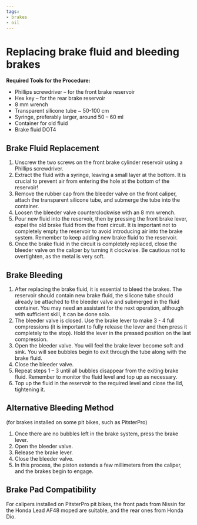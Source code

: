 ```yaml
---
tags:
- brakes
- oil
---
```


# Replacing brake fluid and bleeding brakes

<YouTubeEmbed videoId="wFb7cpRilZo" />

**Required Tools for the Procedure:**

- Phillips screwdriver – for the front brake reservoir
- Hex key – for the rear brake reservoir
- 8 mm wrench
- Transparent silicone tube ~ 50-100 cm
- Syringe, preferably larger, around 50 – 60 ml
- Container for old fluid
- Brake fluid DOT4

## Brake Fluid Replacement

1. Unscrew the two screws on the front brake cylinder reservoir using a Phillips screwdriver.
2. Extract the fluid with a syringe, leaving a small layer at the bottom. It is crucial to prevent air from entering the hole at the bottom of the reservoir!
3. Remove the rubber cap from the bleeder valve on the front caliper, attach the transparent silicone tube, and submerge the tube into the container.
4. Loosen the bleeder valve counterclockwise with an 8 mm wrench.
5. Pour new fluid into the reservoir, then by pressing the front brake lever, expel the old brake fluid from the front circuit. It is important not to completely empty the reservoir to avoid introducing air into the brake system. Remember to keep adding new brake fluid to the reservoir.
6. Once the brake fluid in the circuit is completely replaced, close the bleeder valve on the caliper by turning it clockwise. Be cautious not to overtighten, as the metal is very soft.

## Brake Bleeding

1. After replacing the brake fluid, it is essential to bleed the brakes. The reservoir should contain new brake fluid, the silicone tube should already be attached to the bleeder valve and submerged in the fluid container. You may need an assistant for the next operation, although with sufficient skill, it can be done solo.
2. The bleeder valve is closed. Use the brake lever to make 3 - 4 full compressions (it is important to fully release the lever and then press it completely to the stop). Hold the lever in the pressed position on the last compression.
3. Open the bleeder valve. You will feel the brake lever become soft and sink. You will see bubbles begin to exit through the tube along with the brake fluid.
4. Close the bleeder valve.
5. Repeat steps 1 – 3 until all bubbles disappear from the exiting brake fluid. Remember to monitor the fluid level and top up as necessary.
6. Top up the fluid in the reservoir to the required level and close the lid, tightening it.

## Alternative Bleeding Method
(for brakes installed on some pit bikes, such as PitsterPro)

1. Once there are no bubbles left in the brake system, press the brake lever.
2. Open the bleeder valve.
3. Release the brake lever.
4. Close the bleeder valve.
5. In this process, the piston extends a few millimeters from the caliper, and the brakes begin to engage.

## Brake Pad Compatibility

For calipers installed on PitsterPro pit bikes, the front pads from Nissin for the Honda Lead AF48 moped are suitable, and the rear ones from Honda Dio.

